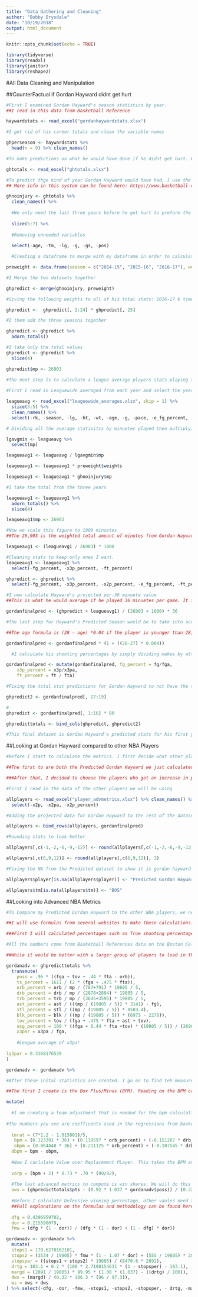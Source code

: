```yaml
---
title: "Data Gathering and Cleaning"
author: "Bobby Drysdale"
date: "10/19/2018"
output: html_document
---
```


```r
knitr::opts_chunk$set(echo = TRUE)

library(tidyverse)
library(readxl)
library(janitor)
library(reshape2)
```
#All Data Cleaning and Manipulation

##CounterFactual if Gordan Hayward didnt get hurt
```r
#First I examined Gordan Hayward's season statistics by year.
##I read in this data from Basketball Reference

haywardstats <- read_excel("gordanhaywardstats.xlsx")

#I get rid of his career totals and clean the variable names

ghperseason <- haywardstats %>% 
  head(n = 9) %>% clean_names()

#To make predictions on what he would have done if he didnt get hurt. We need his totals from the years he was at the jazz

ghtotals <- read_excel("ghtotals.xlsx")

#To predict thge kind of year Gordan Hayward would have had, I use the Simple Projection System (SPS) to calculate it.
## More info in this system can be found here: https://www.basketball-reference.com/about/projections.html

ghnoinjury <- ghtotals %>%
  clean_names() %>% 
  
  #We only need the last three years before he got hurt to preform the prediciton
  
  slice(5:7) %>% 
  
  #Removing unneeded variables
  
  select(-age, -tm, -lg, -g, -gs, -pos)

  #Creating a dataframe to merge with my dataframe in order to calculate predicted totals using spefific weights for each of the previous seasons

preweight <- data.frame(season = c("2014-15", "2015-16", "2016-17"), weights = c(6,3,1))

#I Merge the two datasets together

ghpredict <- merge(ghnoinjury, preweight)

#Giving the following weights to all of his total stats: 2016-17 6 times multiplier, 2015-16 3 times multiplier and 2014-15 a 1 times multiplier

ghpredict <-  ghpredict[, 2:24] * ghpredict[, 25]

#I them add the three seasons together

ghpredict <- ghpredict %>% 
  adorn_totals()

#I take only the total values
ghpredict <- ghpredict %>% 
  slice(4)

ghpredict$mp <- 26903
  
#The next step is to calculate a league average players stats playing the amount of minuetes as Hayward

#First I read in Leaguewide averaged from each year and select the years I need

leagueavg <- read_excel("leaguewide_averages.xlsx", skip = 1) %>%
  slice(3:5) %>% 
  clean_names() %>% 
  select(-rk, -season, -lg, -ht, -wt, -age, -g, -pace, -e_fg_percent, -tov_percent, -orb_percent, -ft_fga, -o_rtg)

# Dividing all the average statisitcs by minuetes played then multiplying by both the season weights we used before and Gordan Haywards Minutes

lgavgmin <- leagueavg %>% 
  select(mp)

leagueavg1 <- leagueavg / lgavgmin$mp

leagueavg1 <- leagueavg1 * preweight$weights

leagueavg1 <- leagueavg1 * ghnoinjury$mp

#I take the total from the three years

leagueavg1 <- leagueavg1 %>% 
  adorn_totals() %>% 
  slice(4)

leagueavg1$mp <- 26903

#Now we scale this figure to 1000 minuetes
##The 26,903 is the weighted total amount of minutes from Gordan Haywards three years prior to injury

leagueavg1 <- (leagueavg1 / 26903) * 1000

#Cleaning stats to keep only ones I want.
leagueavg1 <- leagueavg1 %>% 
  select(-fg_percent, -x3p_percent, -ft_percent)

ghpredict <- ghpredict %>% 
  select(-fg_percent, -x3p_percent, -x2p_percent, -e_fg_percent, -ft_percent, -x2p, -x2pa)

#I now calculate Hayward's projected per-36 minuete value
##This is what he would average if he played 36 minuetes per game. It is the regarded as the standard measure in a basketball game for a starter

gordanfinalpred <- (ghpredict + leagueavg1) / (26903 + 1000) * 36

#The last step for Hayward's Predicted Season would be to take into account his age. 

##The age formula is (28 - age) *0.04 if the player is younger than 28, Hayward was 27

gordanfinalpred <- gordanfinalpred * (1 + ((28-27) * 0.004))

  #I calculate his shooting percentages by simply dividing makes by attempts

gordanfinalpred <- mutate(gordanfinalpred, fg_percent = fg/fga,
    x3p_percent = x3p/x3pa,
    ft_percent = ft / fta)

#Fixing the total stat predictions for Gordan Hayward to not have the the season sum. I do this by taking the 36 min projection and multiplying all stats except shooting percentages by 80 games 

ghpredict2 <- gordanfinalpred[, 17:19]

#
ghpredict <- gordanfinalpred[, 1:16] * 80

ghpredicttotals <- bind_cols(ghpredict, ghpredict2)

#This final dataset is Gordan Hayward's predicted stats for his first year on the Celtics without his injury.
```

##Looking at Gordan Hayward compared to other NBA Players

```r
#Before I start to calculate the metrics. I first decide what other players to look at. 

##The first to are both the Predicted Gordan Hayward we just calculated and 2018-2019 Gordan Hayward that is in the middle of his season.

###After that, I decided to choose the players who got an increase in playing time because of his injury, as well as several other NBA players for comparasion purposes.

#First I read in the data of the other players we will be using

allplayers <- read_excel("player_advmetrics.xlsx") %>% clean_names() %>% 
  select(-x2p, -x2pa, -x2p_percent)

#Adding the projected data for Gordan Hayward to the rest of the dataset

allplayers <- bind_rows(allplayers, gordanfinalpred)

#Rounding stats to look better

allplayers[,c(-1,-2,-6,-9,-12)] <- round(allplayers[,c(-1,-2,-6,-9,-12)], 1)

allplayers[,c(6,9,12)] <- round(allplayers[,c(6,9,12)], 3)

#Fixing the NA from the Predicted dataset to show it is gordan hayward and his team

allplayers$player[is.na(allplayers$player)] <- "Predicted Gordan Hayward"

allplayers$tm[is.na(allplayers$tm)] <- "BOS"
```

##Looking into Advanced NBA Metrics

```r
#To Compare my Predicted Gordan Hayward to the other NBA players, we need to compute the advanced NBA Metrics

##I will use formulas from several websites to make these calculations. The links to these websites will be provided as they are uses

###First I will calculated percentages such as True shooting percentage. The formulas used can be found here: https://www.fromtherumbleseat.com/pages/advanced-basketball-statistics-formula-sheet

#All the numbers come from Basketball References data on the Boston Celetics team statistics from 2017

##While it would be better with a larger group of players to load in the data, for just one player prediction it is more time effective to just plug them in

gordanadv <- ghpredicttotals %>% 
  transmute(
    poss = .96 * ((fga + tov + .44 * fta - orb)),
    ts_percent = 1611 / (2 * (fga + .475 * fta)), 
    orb_percent = orb / mp / (767+791) * 19805 / 5,
    drb_percent = drb / mp / (2878+2804) * 19805 / 5,
    trb_percent = trb / mp / (3645+3595) * 19805 / 5,
    ast_percent = ast / (((mp / (19805 / 5)) * 3141) - fg),
    stl_percent = stl / ((mp / (19805 / 5)) * 8503.4),
    blk_percent = blk / ((mp / (19805 / 5)) * (6973 - 2270)),
    tov_percent = tov / (fga + .475 * fta + ast + tov),
    usg_percent = 100 * ((fga + 0.44 * fta +tov) * (19805 / 5)) / (26903 * (6975 + 0.44 * 1697 + 1149)), 
    x3par = x3pa / fga,
    
    #League average of x3par
    
lg3par = 0.3368176539
)

gordanadv <- gordanadv %>% 

#After these inital statistics are created. I go on to find teh measures that boil all these numbers into acouple numbers. 

##The first I create is the Box Plus/Minus (BPM). Reading on the BPM can be found here: https://www.basketball-reference.com/about/bpm.html#vorp

mutate(
  
  #I am creating a team adjustment that is needed for the bpm calculation
  
#The numbers you see are coefficents used in the regressions from basketball references website
  
  tmrat = (7*1.2 - 1.615801)/5,
   bpm = (0.123391 * 36) + (0.119597 * orb_percent) + (-0.151287 * drb_percent) + (1.255644 * stl_percent) + (0.531838 * blk_percent) + (-0.305868 * ast_percent) - (0.921292 * tov_percent * usg_percent) + (0.711217 * usg_percent * (1 - tov_percent) * (2 * (ts_percent - 0.52) + (0.017022 * ast_percent) + 0.297639 * (x3par - lg3par) - 0.213485) + 0.725930 * sqrt(ast_percent * trb_percent)) + tmrat,
   obpm = (0.064448 * 36) + (0.211125 * orb_percent) + (-0.107545 * drb_percent) + (0.346513 * stl_percent) + (-0.052476 * blk_percent) + (-0.041787 * ast_percent) - (0.932965 * tov_percent * usg_percent) + (0.687359 * usg_percent * (1 - tov_percent) * (2 * (ts_percent - 0.52) + (0.007952 * ast_percent) + 0.374706 * (x3par - lg3par) + 0.181891) + 0.239862 * sqrt(ast_percent * trb_percent)) + tmrat,
  dbpm = bpm - obpm,
  
  #Now I caclulate Value over Replacement PLayer. This takes the BPM and makes it into a estimation of the player's contribution to the team
  
  vorp = (bpm + 2) * 0.73 * .70 * (80/82),
  
  #The last advanced metrics to compute is win shares. We will do this both with Offensive, Defensive and total Wins shares.
  ows = (ghpredicttotals$pts - (0.92 * 1.037 * gordanadv$poss)) / (0.32 * 106.3 * (96 / 97.3)),
  
  #Before I calculate Defensive winning percentage, other vaules need to be computed for the equation
  ##Full explanations on the formulas and methodology can be found here: https://www.basketball-reference.com/about/ratings.html
  
  dfg = 0.4396959702,
  dor = 0.215590079,
  fmw = (dfg * (1 - dor)) / (dfg * (1 - dor) + (1 - dfg) * dor))

gordanadv <- gordanadv %>% 
  mutate(
  stops1 = 170.6270162101,
  stops2 = (3534 / 19805) * fmw * (1 - 1.07 * dor) + (555 / 19805) * 2891 + (159 / 1618) * 0.4 * 1748 * (1 - (1334 / 1748))^2,
  stopsper = ((stops1 + stops2) * 19805) / (8470.6 * 2891),
  drtg = 103.1 + 0.2 * (100 * 2.7198154631 * (1 - stopsper) - 103.1),
  margd = (2891 / 19805) * 99.95 * (1.08 * (1.037) - ((drtg) / 100)),
  dws = (margd) / (0.32 * 106.3 * (96 / 97.3)),
  ws = ows + dws
) %>% select(-dfg, -dor, -fmw, -stops1, -stops2, -stopsper, - drtg, -margd)


```

